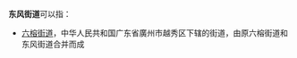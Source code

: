 '''东风街道'''可以指：
{{PRC admin/disambig|11/01/11/005/000|13/01/03/003/000|13/06/02/003/000|21/05/03/009/000|21/08/02/005/000|21/11/02/001/000|22/01/06/071/000|23/03/02/004/000|23/06/02/011/000|23/09/04/001/000|34/03/02/001/000|37/01/12/003/000|41/14/02/004/000|41/17/02/002/000}}
*[[六榕街道|六榕街道]]，中华人民共和国广东省廣州市越秀区下辖的街道，由原六榕街道和东风街道合并而成

{{disambig|cat=四字乡级行政区划消歧义}}